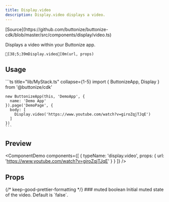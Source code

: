 ```yaml
---
title: Display.video
description: Display.video displays a video.
---
```




<FrameworkSelect>
	<FrameworkContent>
		<Fragment slot="cdk">
			[Source](https://github.com/buttonize/buttonize-cdk/blob/master/src/components/display/video.ts)
		</Fragment>
	</FrameworkContent>
</FrameworkSelect>

Displays a video within your Buttonize app.

```ansi frame="none"
[38;5;39mDisplay.video[0m(url, props)
```

## Usage

<FrameworkContent>
   <Fragment slot="cdk">
    ```ts title="lib/MyStack.ts" collapse={1-5}
    import { ButtonizeApp, Display } from '@buttonize/cdk'

    new ButtonizeApp(this, 'DemoApp', {
      name: 'Demo App'
    }).page('DemoPage', {
      body: [
        Display.video('https://www.youtube.com/watch?v=giroZqjTJqE')
      ]
    })
    ```

   </Fragment>
</FrameworkContent>

## Preview

<ComponentDemo
	components={[
		{
			typeName: 'display.video',
			props: {
				url: 'https://www.youtube.com/watch?v=giroZqjTJqE'
			}
		}
	]}
/>

## Props

<FrameworkContent>
	<Fragment slot="cdk">
		<PropDescription>
			<Fragment slot="title">
				{/* keep-good-prettier-formatting */}
				### muted
			</Fragment>
			<PropMarker slot="markers" type="optional" />
			<Fragment slot="type">boolean</Fragment>
			<Fragment slot="description">
				Initial muted state of the video. Default is `false`.
			</Fragment>
		</PropDescription>
		<SpacingProps />
	</Fragment>
</FrameworkContent>
